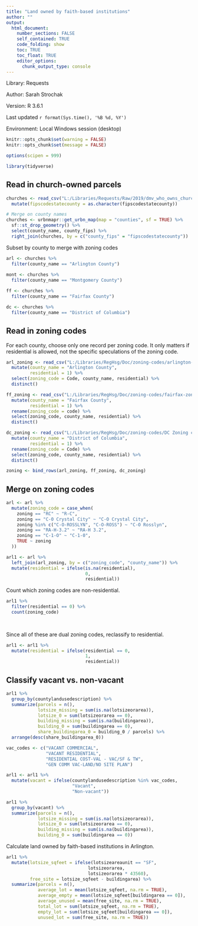 ```yaml
---
title: "Land owned by faith-based institutions"
author: ""
output:
  html_document:
    number_sections: FALSE
    self_contained: TRUE
    code_folding: show
    toc: TRUE
    toc_float: TRUE
    editor_options:
      chunk_output_type: console
---
```


<link rel="stylesheet" href="//fonts.googleapis.com/css?family=Lato" />

Library: Requests

Author: Sarah Strochak

Version: R 3.6.1

Last updated `r format(Sys.time(), '%B %d, %Y')`

Environment: Local Windows session (desktop)

```r
knitr::opts_chunk$set(warning = FALSE)
knitr::opts_chunk$set(message = FALSE)
```

```r
options(scipen = 999)

library(tidyverse)
```

## Read in church-owned parcels

```r

churches <- read_csv("L:/Libraries/Requests/Raw/2019/dmv_who_owns_church.csv") %>% 
  mutate(fipscodestatecounty = as.character(fipscodestatecounty))

# Merge on county names
churches <- urbnmapr::get_urbn_map(map = "counties", sf = TRUE) %>% 
  sf::st_drop_geometry() %>% 
  select(county_name, county_fips) %>% 
  right_join(churches, by = c("county_fips" = "fipscodestatecounty"))

```

Subset by county to merge with zoning codes

```r

arl <- churches %>% 
  filter(county_name == "Arlington County")
  
mont <- churches %>% 
  filter(county_name == "Montgomery County")

ff <- churches %>% 
  filter(county_name == "Fairfax County")

dc <- churches %>% 
  filter(county_name == "District of Columbia")

```

## Read in zoning codes

For each county, choose only one record per zoning code. It only matters if residential is allowed, not the specific speculations of the zoning code.

```r

arl_zoning <- read_csv("L:/Libraries/RegHsg/Doc/zoning-codes/arlington-zoning-code.csv") %>% 
  mutate(county_name = "Arlington County",
         residential = 1) %>% 
  select(zoning_code = Code, county_name, residential) %>% 
  distinct()

ff_zoning <- read_csv("L:/Libraries/RegHsg/Doc/zoning-codes/fairfax-zoning-code.csv") %>% 
  mutate(county_name = "Fairfax County",
         residential = 1) %>% 
  rename(zoning_code = code) %>% 
  select(zoning_code, county_name, residential) %>% 
  distinct()

dc_zoning <- read_csv("L:/Libraries/RegHsg/Doc/zoning-codes/DC Zoning code.csv") %>% 
  mutate(county_name = "District of Columbia",
         residential = 1) %>% 
  rename(zoning_code = Code) %>% 
  select(zoning_code, county_name, residential) %>% 
  distinct()

zoning <- bind_rows(arl_zoning, ff_zoning, dc_zoning)

```

## Merge on zoning codes


```r

arl <- arl %>% 
  mutate(zoning_code = case_when(
    zoning == "RC" ~ "R-C",
    zoning == "C-0 Crystal City" ~ "C-O Crystal City",
    zoning %in% c("C-O-ROSSLYN", "C-O-ROSS") ~ "C-O Rosslyn",
    zoning == "RA-H-3.2" ~ "RA-H 3.2",
    zoning == "C-1-O" ~ "C-1-0",
    TRUE ~ zoning
  ))

arl1 <- arl %>% 
  left_join(arl_zoning, by = c("zoning_code", "county_name")) %>% 
  mutate(residential = ifelse(is.na(residential),
                              0,
                              residential))
```

Count which zoning codes are non-residential.

```r

arl1 %>% 
  filter(residential == 0) %>% 
  count(zoning_code)
  
  
```

Since all of these are dual zoning codes, reclassify to residential.

```r
arl1 <- arl1 %>% 
  mutate(residential = ifelse(residential == 0,
                              1,
                              residential))
```

## Classify vacant vs. non-vacant


```r

arl1 %>% 
  group_by(countylandusedescription) %>% 
  summarize(parcels = n(),
            lotsize_missing = sum(is.na(lotsizeorarea)),
            lotsize_0 = sum(lotsizeorarea == 0),
            building_missing = sum(is.na(buildingarea)),
            building_0 = sum(buildingarea == 0),
            share_buildingarea_0 = building_0 / parcels) %>% 
  arrange(desc(share_buildingarea_0))

vac_codes <- c("VACANT COMMERCIAL",
               "VACANT RESIDENTIAL",
               "RESIDENTIAL COST-VAL - VAC/SF & TW",
               "GEN COMM VAC-LAND/NO SITE PLAN")

arl1 <- arl1 %>% 
  mutate(vacant = ifelse(countylandusedescription %in% vac_codes,
                         "Vacant",
                         "Non-vacant"))

arl1 %>% 
  group_by(vacant) %>% 
  summarize(parcels = n(),
            lotsize_missing = sum(is.na(lotsizeorarea)),
            lotsize_0 = sum(lotsizeorarea == 0),
            building_missing = sum(is.na(buildingarea)),
            building_0 = sum(buildingarea == 0))
```

Calculate land owned by faith-based institutions in Arlington.

```r
arl1 %>% 
  mutate(lotsize_sqfeet = ifelse(lotsizeareaunit == "SF",
                               lotsizeorarea,
                               lotsizeorarea * 43560),
         free_site = lotsize_sqfeet - buildingarea) %>% 
  summarize(parcels = n(),
            average_lot = mean(lotsize_sqfeet, na.rm = TRUE),
            average_empty = mean(lotsize_sqfeet[buildingarea == 0]),
            average_unused = mean(free_site, na.rm = TRUE),
            total_lot = sum(lotsize_sqfeet, na.rm = TRUE),
            empty_lot = sum(lotsize_sqfeet[buildingarea == 0]),
            unused_lot = sum(free_site, na.rm = TRUE))


```